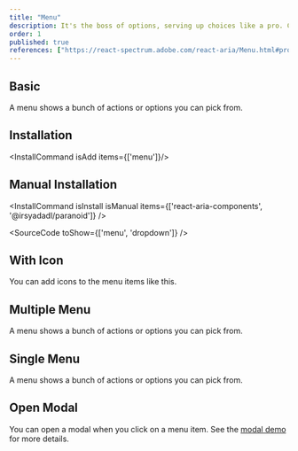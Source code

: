 ```yaml
---
title: "Menu"
description: It's the boss of options, serving up choices like a pro. Click and it’ll show you the spread pick what you like!
order: 1
published: true
references: ["https://react-spectrum.adobe.com/react-aria/Menu.html#props", "https://paranoid.irsyad.co", "https://github.com/jamiebuilds/tailwindcss-animate"]
---
```


## Basic
A menu shows a bunch of actions or options you can pick from.
<How toUse="collections/menu-basic-demo" />

## Installation
<InstallCommand isAdd items={['menu']}/>

## Manual Installation

<InstallCommand isInstall isManual items={['react-aria-components', '@irsyadadl/paranoid']} />

<SourceCode toShow={['menu', 'dropdown']} />

## With Icon
You can add icons to the menu items like this.
<How toUse="collections/menu-with-icon-demo" />

## Multiple Menu
A menu shows a bunch of actions or options you can pick from.
<How toUse="collections/multiple-menu-demo" />

## Single Menu
A menu shows a bunch of actions or options you can pick from.
<How toUse="collections/single-menu-demo" />

## Open Modal
You can open a modal when you click on a menu item. See the [modal demo](/docs/components/overlays/modal#triggered-by-menu) for more details.
